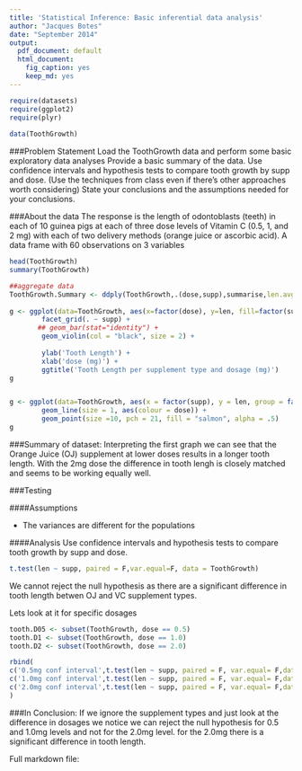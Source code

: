 ```yaml
---
title: 'Statistical Inference: Basic inferential data analysis'
author: "Jacques Botes"
date: "September 2014"
output:
  pdf_document: default
  html_document:
    fig_caption: yes
    keep_md: yes
---
```

```r
require(datasets)
require(ggplot2)
require(plyr)
      
data(ToothGrowth)
```

###Problem Statement
Load the ToothGrowth data and perform some basic exploratory data analyses 
Provide a basic summary of the data.
Use confidence intervals and hypothesis tests to compare tooth growth by supp and dose. 
(Use the techniques from class even if there's other approaches worth considering)
State your conclusions and the assumptions needed for your conclusions. 

###About the data
The response is the length of odontoblasts (teeth) in each of 10 guinea pigs at each of three dose levels of Vitamin C (0.5, 1, and 2 mg) with each of two delivery methods (orange juice or ascorbic acid). A data frame with 60 observations on 3 variables
```r
head(ToothGrowth)
summary(ToothGrowth)

##aggregate data
ToothGrowth.Summary <- ddply(ToothGrowth,.(dose,supp),summarise,len.avg=mean(len))
        
g <- ggplot(data=ToothGrowth, aes(x=factor(dose), y=len, fill=factor(supp))) +
        facet_grid(. ~ supp) +
       ## geom_bar(stat="identity") +
        geom_violin(col = "black", size = 2) +
        
        ylab('Tooth Length') + 
        xlab('dose (mg)') + 
        ggtitle('Tooth Length per supplement type and dosage (mg)')
g


g <- ggplot(data=ToothGrowth, aes(x = factor(supp), y = len, group = factor(dose))) +
        geom_line(size = 1, aes(colour = dose)) + 
        geom_point(size =10, pch = 21, fill = "salmon", alpha = .5)
g

```

###Summary of dataset: 
Interpreting the first graph we can see that the Orange Juice (OJ) supplement at lower doses results in a longer tooth length. With the 2mg dose the difference in tooth lengh is closely matched and seems to be working equally well.

###Testing

####Assumptions

* The variances are different for the populations

####Analysis
Use confidence intervals and hypothesis tests to compare tooth growth by supp and dose. 
```r

t.test(len ~ supp, paired = F,var.equal=F, data = ToothGrowth)
```

We cannot reject the null hypothesis as there are a significant difference in tooth length betwen OJ and VC supplement types.

Lets look at it for specific dosages
```r
tooth.D05 <- subset(ToothGrowth, dose == 0.5)
tooth.D1 <- subset(ToothGrowth, dose == 1.0)
tooth.D2 <- subset(ToothGrowth, dose == 2.0)

rbind(        
c('0.5mg conf interval',t.test(len ~ supp, paired = F, var.equal= F,data = tooth.D05)$conf),
c('1.0mg conf interval',t.test(len ~ supp, paired = F, var.equal= F,data = tooth.D1)$conf),
c('2.0mg conf interval',t.test(len ~ supp, paired = F, var.equal= F,data = tooth.D2)$conf)
)

```

###In Conclusion:
If we ignore the supplement types and just look at the difference in dosages we notice we can reject the null hypothesis for 0.5 and 1.0mg levels and not for the 2.0mg level. for the 2.0mg there is a significant difference in tooth length. 


Full markdown file:
